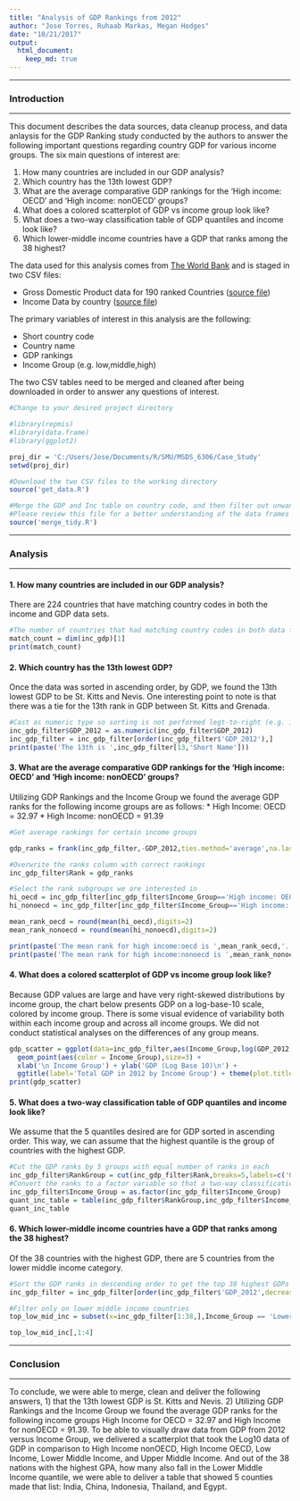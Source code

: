 ---
title: "Analysis of GDP Rankings from 2012"
author: "Jose Torres, Ruhaab Markas, Megan Hodges"
date: "10/21/2017"
output:
  html_document:
    keep_md: true
---

***
### Introduction

***

This document describes the data sources, data cleanup process, and data anlaysis for the GDP Ranking study conducted by the authors to answer the following important questions regarding country GDP for various income groups.  The six main questions of interest are:

1. How many countries are included in our GDP analysis?
2. Which country has the 13th lowest GDP?
3. What are the average comparative GDP rankings for the 'High income: OECD' and 'High income: nonOECD' groups?
4. What does a colored scatterplot of GDP vs income group look like?
5. What does a two-way classification table of GDP quantiles and income look like?
6. Which lower-middle income countries have a GDP that ranks among the 38 highest? 


The data used for this analysis comes from [The World Bank](http://www.worldbank.org/) and is staged in two CSV files:


* Gross Domestic Product data for 190 ranked Countries ([source file](https://d396qusza40orc.cloudfront.net/getdata%2Fdata%2FGDP.csv))
* Income Data by country ([source file](https://d396qusza40orc.cloudfront.net/getdata%2Fdata%2FEDSTATS_Country.csv))

The primary variables of interest in this analysis are the following:

* Short country code
* Country name
* GDP rankings
* Income Group (e.g. low,middle,high)

The two CSV tables need to be merged and cleaned after being downloaded in order to answer any questions of interest.
```{r, message=FALSE}
#Change to your desired project directory

#library(repmis)
#library(data.frame)
#library(ggplot2)

proj_dir = 'C:/Users/Jose/Documents/R/SMU/MSDS_6306/Case_Study'
setwd(proj_dir)

#Download the two CSV files to the working directory
source('get_data.R')

#Merge the GDP and Inc table on country code, and then filter out unwanted rows
#Please review this file for a better understanding of the data frames mentioned in succeeding code snippets
source('merge_tidy.R')
```

***
### Analysis

***

#### 1. How many countries are included in our GDP analysis?

There are 224 countries that have matching country codes in both the income and GDP data sets.

```{r}
#The number of countries that had matching country codes in both data frames is the row dimension of the merged data frame
match_count = dim(inc_gdp)[1]
print(match_count)
```

#### 2. Which country has the 13th lowest GDP?

Once the data was sorted in ascending order, by GDP, we found the 13th lowest GDP to be St. Kitts and Nevis. One interesting point to note is that there was a tie for the 13th rank in GDP between St. Kitts and Grenada.
```{r}
#Cast as numeric type so sorting is not performed legt-to-right (e.g. 1000 < 200 < 30 < 4)
inc_gdp_filter$GDP_2012 = as.numeric(inc_gdp_filter$GDP_2012)
inc_gdp_filter = inc_gdp_filter[order(inc_gdp_filter$'GDP_2012'),]
print(paste('The 13th is ',inc_gdp_filter[13,'Short Name']))
```
#### 3. What are the average comparative GDP rankings for the 'High income: OECD' and 'High income: nonOECD' groups?

Utilizing GDP Rankings and the Income Group we found the average GDP ranks for the following income groups are as follows:
* High Income: OECD = 32.97
* High Income: nonOECD = 91.39
```{r}
#Get average rankings for certain income groups

gdp_ranks = frank(inc_gdp_filter,-GDP_2012,ties.method='average',na.last='keep')

#Overwrite the ranks column with correct rankings
inc_gdp_filter$Rank = gdp_ranks

#Select the rank subgroups we are interested in
hi_oecd = inc_gdp_filter[inc_gdp_filter$Income_Group=='High income: OECD',]$Rank
hi_nonoecd = inc_gdp_filter[inc_gdp_filter$Income_Group=='High income: nonOECD',]$Rank

mean_rank_oecd = round(mean(hi_oecd),digits=2)
mean_rank_nonoecd = round(mean(hi_nonoecd),digits=2)

print(paste('The mean rank for high income:oecd is ',mean_rank_oecd,'.',sep=''))
print(paste('The mean rank for high income:nonoecd is ',mean_rank_nonoecd,'.',sep=''))
```

#### 4. What does a colored scatterplot of GDP vs income group look like?

Because GDP values are large and have very right-skewed distributions by income group, the chart below presents GDP on a log-base-10 scale, colored by income group.  There is some visual evidence of variability both within each income group and across all income groups.  We did not conduct statistical analyses on the differences of any group means.

```{r}
gdp_scatter = ggplot(data=inc_gdp_filter,aes(Income_Group,log(GDP_2012,base=10))) + 
  geom_point(aes(color = Income_Group),size=3) +
  xlab('\n Income Group') + ylab('GDP (Log Base 10)\n') + 
  ggtitle(label='Total GDP in 2012 by Income Group') + theme(plot.title=element_text(hjust = .5), axis.text.x=element_blank(),axis.ticks.x=element_blank())
print(gdp_scatter)
```

#### 5. What does a two-way classification table of GDP quantiles and income look like?

We assume that the 5 quantiles desired are for GDP sorted in ascending order. This way, we can assume that the highest quantile is the group of countries with the highest GDP.

```{r}
#Cut the GDP ranks by 5 groups with equal number of ranks in each
inc_gdp_filter$RankGroup = cut(inc_gdp_filter$Rank,breaks=5,labels=c('GDP Q5','GDP Q4','GDP Q3','GDP Q2','GDP Q1'))
#Convert the ranks to a factor variable so that a two-way classification table can be created
inc_gdp_filter$Income_Group = as.factor(inc_gdp_filter$Income_Group)
quant_inc_table = table(inc_gdp_filter$RankGroup,inc_gdp_filter$Income_Group)
quant_inc_table
```

#### 6. Which lower-middle income countries have a GDP that ranks among the 38 highest? 

Of the 38 countries with the highest GDP, there are 5 countries from the lower middle income category.

```{r}
#Sort the GDP ranks in descending order to get the top 38 highest GDPs
inc_gdp_filter = inc_gdp_filter[order(inc_gdp_filter$'GDP_2012',decreasing = TRUE),]

#Filter only on lower middle income countries
top_low_mid_inc = subset(x=inc_gdp_filter[1:38,],Income_Group == 'Lower middle income')

top_low_mid_inc[,1:4]
```


***
### Conclusion

***

To conclude, we were able to merge, clean and deliver the following answers, 1) that the 13th lowest GDP is St. Kitts and Nevis. 2) Utilizing GDP Rankings and the Income Group we found the average GDP ranks for the following income groups High Income for OECD = 32.97 and High Income for nonOECD = 91.39. To be able to visually draw data from GDP from 2012 versus Income Group, we delivered a scatterplot that took the Log10 data of GDP in comparison to High Income nonOECD, High Income OECD, Low Income, Lower Middle Income, and Upper Middle Income. And out of the 38 nations with the highest GPA, how many also fall in the Lower Middle Income quantile, we were able to deliver a table that showed 5 counties made that list: India, China, Indonesia, Thailand, and Egypt.
